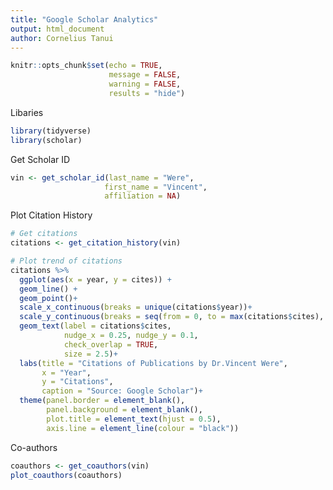 ```yaml
---
title: "Google Scholar Analytics"
output: html_document
author: Cornelius Tanui
---
```


```r
knitr::opts_chunk$set(echo = TRUE,
                      message = FALSE,
                      warning = FALSE,
                      results = "hide")
```

Libaries
```r
library(tidyverse)
library(scholar)
```

Get Scholar ID

```r
vin <- get_scholar_id(last_name = "Were", 
                     first_name = "Vincent", 
                     affiliation = NA)
```

Plot Citation History

```r
# Get citations
citations <- get_citation_history(vin)

# Plot trend of citations 
citations %>% 
  ggplot(aes(x = year, y = cites)) + 
  geom_line() + 
  geom_point()+
  scale_x_continuous(breaks = unique(citations$year))+
  scale_y_continuous(breaks = seq(from = 0, to = max(citations$cites), by = 20))+
  geom_text(label = citations$cites,
            nudge_x = 0.25, nudge_y = 0.1, 
            check_overlap = TRUE,
            size = 2.5)+
  labs(title = "Citations of Publications by Dr.Vincent Were",
       x = "Year",
       y = "Citations",
       caption = "Source: Google Scholar")+
  theme(panel.border = element_blank(), 
        panel.background = element_blank(),
        plot.title = element_text(hjust = 0.5),
        axis.line = element_line(colour = "black"))
```

Co-authors

```r
coauthors <- get_coauthors(vin)
plot_coauthors(coauthors)
```


